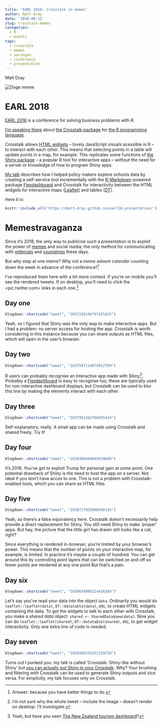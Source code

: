 ```yaml
---
title: 'EARL 2018: Crosstalk in memes'
author: Matt Dray
date: '2018-09-12'
slug: crosstalk-memes
categories:
  - R
  - events
tags:
  - crosstalk
  - memes
  - xaringan
  - conference
  - presentation
---
```



Matt Dray

<img src='https://raw.githubusercontent.com/matt-dray/earl18-presentation/master/memes/doge.jpg' alt='Doge meme'>

# EARL 2018

[EARL 2018](https://earlconf.com/2018/london/) is a conference for solving business problems with R.

[I'm speaking there](https://earlconf.com/2018/london/#matt-dray) about [the Crosstalk package](http://rstudio.github.io/crosstalk/) for [the R programming language](https://www.r-project.org/about.html).

Crosstalk allows [HTML widgets](https://www.htmlwidgets.org/) -- lovely JavaScript visuals acessible in R -- to interact with each other. This means that selecting points in a table will update points in a map, for example. This replicates some functions of [the Shiny package](https://shiny.rstudio.com/) -- a popular R tool for interactive apps -- *without* the need for a server or knowledge of how to program Shiny apps.

[My talk](https://matt-dray.github.io/earl18-presentation/#1) describes how I helped policy makers explore schools data by creating a self-service tool incrementally with the [R-Markdown](https://rmarkdown.rstudio.com/)-powered package [Flexdashboard](https://rmarkdown.rstudio.com/flexdashboard/) and Crosstalk for interactivity between the HTML widgets for interactive maps ([Leaflet](https://rstudio.github.io/leaflet/)) and tables ([DT](https://rstudio.github.io/DT/)).

Here it is:

```r
knitr::include_url('https://matt-dray.github.io/earl18-presentation/')
```

# Memestravaganza

Since it's 2018, the only way to publicise such a presentation is to exploit the power of [memes](https://knowyourmeme.com/memes/memes) and social media; the only method for communicating with [millenials](https://eu.usatoday.com/story/money/2017/05/22/avocado-latte-may-just-what-hipster-millennials-dreamed-maybe-not/102002538/) and [younglings](https://i.kym-cdn.com/entries/icons/mobile/000/023/078/youngling.jpg) these days.

But why stop at one meme? Why not a *meme advent calendar* counting down the week in advance of the conference?[^1]

I've reproduced them here with a bit more context. If you're on mobile you'll see the rendered tweets. If on desktop, you'll need to click the <pic.twitter.com> links in each one.[^2]

## Day one

```r
blogdown::shortcode("tweet", "1037226196797415425")
```

Yeah, so I figured that Shiny was the only way to make interactive apps. But I had a problem: no server access for hosting the app. Crosstalk is worth considering in this instance because you can share outputs as HTML files, which will open in the user's browser.

## Day two

```r
blogdown::shortcode("tweet", "1037597114874912769")
```

R users can probably recognise an interactive app made with Shiny[^3]. Probably a [Flexdashboard](https://rmarkdown.rstudio.com/flexdashboard/) is easy to recognise too; these are typically used for non-interactive dashboard displays, but Crosstalk can be used to blur this line by making the elements interact with each other.

## Day three

```r
blogdown::shortcode("tweet", "1037951262766055424")
```

Self-explanatory, really. A small app can be made using Crosstalk and shared freely. Try it!

## Day four

```r
blogdown::shortcode("tweet", "1038306444045639680")
```

It's 2018. You've got to exploit Trump for personal gain at some point. One potential drawback of Shiny is the need to host the app on a server. Not ideal if you don't have acces to one. This is not a problem with Crosstalk-enabled tools, which you can share as HTML files.

## Day five

```r
blogdown::shortcode("tweet", "1038727929998598145")
```

Yeah, so there's a false equivalency here. Crosstalk doesn't necessarily help provide a direct replacement for Shiny. You still need Shiny to make 'proper' apps. But hey, the picture that the little girl has drawn still looks like a cat, right?

Since everything is rendered in-browser, you're limited by your browser's power. This means that the number of points on your interactive map, for example, is limited. In practice it's maybe a couple of hundred. You can get around this by controlling point layers that can be switched on and off so fewer points are rendered at any one point But that's a pain.

## Day six

```r
blogdown::shortcode("tweet", "1039034098214416384")
```

Let's say you've read your data into the object `data`. Ordinarily you would do `leaflet::leaflet(data)`, `DT::datatable(data)`, etc, to create HTML widgets containing the data. To get the widgets to talk to each other with Crosstalk, you make a *shared data* object: `shared <- SharedData$new(data)`. Now you can do `leaflet::leaflet(shared)`, `DT::datatable(shared)`, etc, to get widget interactivity. Only one extra line of code is needed.

## Day seven

```r
blogdown::shortcode("tweet", "1039395576352329729")
```

Turns out I punked you: my talk is called 'Crosstalk: Shiny-like without Shiny' but [you can actually put Shiny in your Crosstalk](http://rstudio.github.io/crosstalk/shiny.html). Why? Your brushing and filtering with Crosstalk can be used to generate Shiny outputs and vice versa. For simplicity, my talk focuses only on Crosstalk. 

[^1]: Answer: because you have better things to do.
[^2]: I'm not sure why the whole tweet -- include the image -- doesn't render on desktop. I'll investigate.
[^3]: Yeah, but have you seen [The New Zealand tourism dashboard](https://mbienz.shinyapps.io/tourism_dashboard_prod/)?
